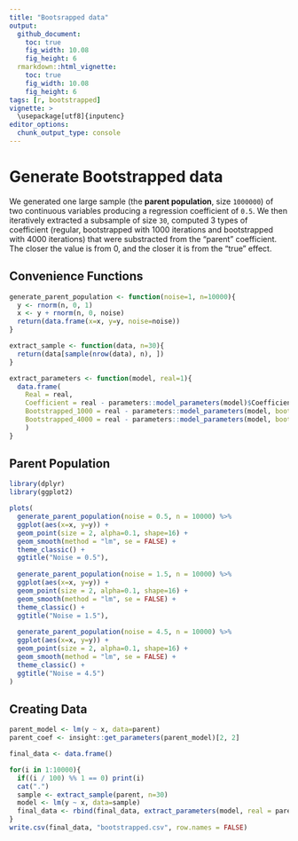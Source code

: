 ```yaml
---
title: "Bootsrapped data"
output: 
  github_document:
    toc: true
    fig_width: 10.08
    fig_height: 6
  rmarkdown::html_vignette:
    toc: true
    fig_width: 10.08
    fig_height: 6
tags: [r, bootstrapped]
vignette: >
  \usepackage[utf8]{inputenc}
editor_options: 
  chunk_output_type: console
---
```


# Generate Bootstrapped data

We generated one large sample (the **parent population**, size `1000000`) of two continuous variables producing a regression coefficient of `0.5`. We then iteratively extracted a subsample of size `30`, computed 3 types of coefficient (regular, bootstrapped with 1000 iterations and bootstrapped with 4000 iterations) that were substracted from the "parent" coefficient. The closer the value is from 0, and the closer it is from the "true" effect.

## Convenience Functions
```r
generate_parent_population <- function(noise=1, n=10000){
  y <- rnorm(n, 0, 1)
  x <- y + rnorm(n, 0, noise)
  return(data.frame(x=x, y=y, noise=noise))
}

extract_sample <- function(data, n=30){
  return(data[sample(nrow(data), n), ])
}

extract_parameters <- function(model, real=1){
  data.frame(
    Real = real,
    Coefficient = real - parameters::model_parameters(model)$Coefficient[2],
    Bootstrapped_1000 = real - parameters::model_parameters(model, bootstrap=TRUE, n=1000)$Coefficient[2],
    Bootstrapped_4000 = real - parameters::model_parameters(model, bootstrap=TRUE, n=4000)$Coefficient[2]
    )
}
```

## Parent Population
```r
library(dplyr)
library(ggplot2)

plots(
  generate_parent_population(noise = 0.5, n = 10000) %>% 
  ggplot(aes(x=x, y=y)) +
  geom_point(size = 2, alpha=0.1, shape=16) +
  geom_smooth(method = "lm", se = FALSE) +
  theme_classic() +
  ggtitle("Noise = 0.5"),  
  
  generate_parent_population(noise = 1.5, n = 10000) %>% 
  ggplot(aes(x=x, y=y)) +
  geom_point(size = 2, alpha=0.1, shape=16) +
  geom_smooth(method = "lm", se = FALSE) +
  theme_classic() +
  ggtitle("Noise = 1.5"), 
  
  generate_parent_population(noise = 4.5, n = 10000) %>% 
  ggplot(aes(x=x, y=y)) +
  geom_point(size = 2, alpha=0.1, shape=16) +
  geom_smooth(method = "lm", se = FALSE) +
  theme_classic() +
  ggtitle("Noise = 4.5")
)
```

## Creating Data
```r
parent_model <- lm(y ~ x, data=parent)
parent_coef <- insight::get_parameters(parent_model)[2, 2]

final_data <- data.frame()

for(i in 1:10000){
  if((i / 100) %% 1 == 0) print(i)
  cat(".")
  sample <- extract_sample(parent, n=30)
  model <- lm(y ~ x, data=sample)
  final_data <- rbind(final_data, extract_parameters(model, real = parent_coef))
}
write.csv(final_data, "bootstrapped.csv", row.names = FALSE)

```



